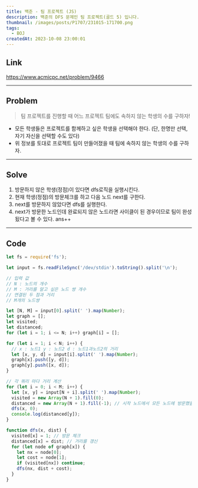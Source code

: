 ```yaml
---
title: 백준 - 팀 프로젝트 (JS)
description: 백준의 DFS 문제인 팀 프로젝트(골드 5) 입니다.
thumbnail: /images/posts/P1707/231015-171700.png
tags:
  - BOJ
createdAt: 2023-10-08 23:00:01
---
```


## Link

https://www.acmicpc.net/problem/9466

<hr />

## Problem

> 팀 프로젝트를 진행할 때 어느 프로젝트 팀에도 속하지 않는 학생의 수를 구하자!

- 모든 학생들은 프로젝트를 함께하고 싶은 학생을 선택해야 한다. (단, 한명만 선택, 자기 자신을 선택할 수도 있다)
- 위 정보를 토대로 프로젝트 팀이 만들어졌을 때 팀에 속하지 않는 학생의 수를 구하자.

<hr />

## Solve

1. 방문하지 않은 학생(정점)이 있다면 dfs로직을 실행시킨다.
2. 현재 학생(정점)의 방문체크를 하고 다음 노드 next를 구한다.
3. next를 방문하지 않았다면 dfs를 실행한다.
4. next가 방문한 노드인데 완료되지 않은 노드라면 사이클이 된 경우이므로 팀이 완성됬다고 볼 수 있다. ans++

<hr />

## Code

```javascript
let fs = require('fs');

let input = fs.readFileSync('/dev/stdin').toString().split('\n');

// 입력 값
// N : 노드의 개수
// M : 거리를 알고 싶은 노드 쌍 개수
// 연결된 두 점과 거리
// M개의 노드쌍

let [N, M] = input[0].split(' ').map(Number);
let graph = [];
let visited;
let distanced;
for (let i = 1; i <= N; i++) graph[i] = [];

for (let i = 1; i < N; i++) {
  // x : 노드1 y : 노드2 d : 노드1과노드2의 거리
  let [x, y, d] = input[i].split(' ').map(Number);
  graph[x].push([y, d]);
  graph[y].push([x, d]);
}

// 각 쿼리 마다 거리 계산
for (let i = 0; i < M; i++) {
  let [x, y] = input[N + i].split(' ').map(Number);
  visited = new Array(N + 1).fill(0);
  distanced = new Array(N + 1).fill(-1); // 시작 노드에서 모든 노드에 방문했을 때의 거리
  dfs(x, 0);
  console.log(distanced[y]);
}

function dfs(x, dist) {
  visited[x] = 1; // 방문 체크
  distanced[x] = dist; // 거리를 갱신
  for (let node of graph[x]) {
    let nx = node[0];
    let cost = node[1];
    if (visited[nx]) continue;
    dfs(nx, dist + cost);
  }
}
```
